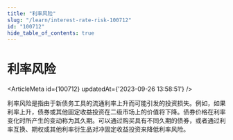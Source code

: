 ```yaml
---
title: "利率风险"
slug: "/learn/interest-rate-risk-100712"
id: "100712"
hide_table_of_contents: true
---
```



# 利率风险

<ArticleMeta id={100712} updatedAt={'2023-09-26 13:58:51'} />
<div className='border-solid border-b border-t-0 my-4 border-[var(--ifm-color-gray-300)]' />

利率风险是指由于新债务工具的流通利率上升而可能引发的投资损失。例如，如果利率上升，债券或其他固定收益投资在二级市场上的价值将下降。债券价格在利率变化时所产生的变动称为其久期。可以通过购买具有不同久期的债券，或者通过利率互换、期权或其他利率衍生品对冲固定收益投资来降低利率风险。
